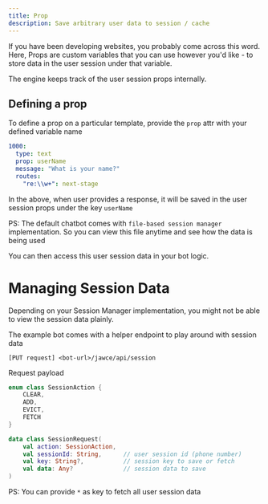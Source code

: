 ```yaml
---
title: Prop
description: Save arbitrary user data to session / cache
---
```

If you have been developing websites, you probably come across this word. Here, Props are custom variables that you can use however you'd like -
to store data in the user session under that variable.

The engine keeps track of the user session props internally.

## Defining a prop

To define a prop on a particular template, provide the `prop` attr with your defined variable name

```yaml
1000:
  type: text
  prop: userName
  message: "What is your name?"
  routes:
    "re:\\w+": next-stage
```

In the above, when user provides a response, it will be saved in the user session props under the key `userName`

PS: The default chatbot comes with `file-based session manager` implementation. So you can view this file anytime and see
how the data is being used

You can then access this user session data in your bot logic.

# Managing Session Data
Depending on your Session Manager implementation, you might not be able to view the session data plainly.

The example bot comes with a helper endpoint to play around with session data

```
[PUT request] <bot-url>/jawce/api/session
```

Request payload
```kotlin
enum class SessionAction {
    CLEAR,
    ADD,
    EVICT,
    FETCH
}

data class SessionRequest(
    val action: SessionAction,
    val sessionId: String,      // user session id (phone number)
    val key: String?,           // session key to save or fetch
    val data: Any?              // session data to save
)
```

PS: You can provide `*` as key to fetch all user session data
